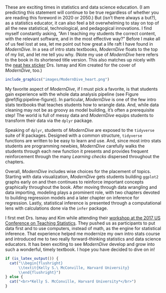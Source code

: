 These are exciting times in statistics and data science education. (I am
predicting this statement will continue to be true regardless of whether you are
reading this foreword in 2020 or 2050.) But (isn't there always a but?), as a
statistics educator, it can also feel a bit overwhelming to stay on top of all
the new statistical, technological, and pedagogical innovations. I find myself
constantly asking, "Am I teaching my students the correct content, with the
relevant software, and in the most effective way?" Before I make all of us feel
lost at sea, let me point out how great a life raft I have found in
*ModernDive*. In a sea of intro stats textbooks, *ModernDive* floats to the top
of my list, and let me tell you why. (Note my use of *ModernDive* here refers to
the book in its shortened title version. This also matches up nicely with the
[neat hex sticker](https://moderndive.com/images/logos/hex_blue_text.png) Drs.
Ismay and Kim created for the cover of *ModernDive*, too.)

```r
include_graphics("images/ModernDive_heart.png")
```

My favorite aspect of *ModernDive*, if I must pick a favorite, is that students
gain experience with the whole data analysis pipeline (see Figure
\@ref(fig:pipeline-figure)). In particular, *ModernDive* is one of the few intro
stats textbooks that teaches students how to wrangle data. And, while data
cleaning may not be as groovy as model building, it's often a prerequisite step!
The world is full of messy data and *ModernDive* equips students to transform
their data via the `dplyr` package.

Speaking of `dplyr`, students of *ModernDive* are exposed to the `tidyverse`
suite of R packages. Designed with a common structure, `tidyverse` functions are
written to be easy to learn and use. And, since most intro stats students are
programming newbies, *ModernDive* carefully walks the students through each new
function it presents and provides frequent reinforcement through the many
*Learning checks* dispersed throughout the chapters.

Overall, *ModernDive* includes wise choices for the placement of topics.
Starting with data visualization, *ModernDive* gets students building `ggplot2`
graphs early on and then continues to reinforce important concepts graphically
throughout the book. After moving through data wrangling and data importing,
modeling plays a prominent role, with two chapters devoted to building
regression models and a later chapter on inference for regression. Lastly,
statistical inference is presented through a computational lens with
calculations done via the `infer` package.

I first met Drs. Ismay and Kim while attending their 
[workshop at the 2017 US Conference on Teaching Statistics](https://www.causeweb.org/cause/uscots/uscots17/workshop/3). They
pushed us as participants to put data first and to use computers, instead of
math, as the engine for statistical inference. That experience helped me
modernize my own intro stats course and introduced me to two really
forward-thinking statistics and data science educators. It has been exciting to
see *ModernDive* develop and grow into such a wonderful, timely textbook. I hope
you have decided to dive on in!

```r
if (is_latex_output()) {
  cat("\\begin{flushright}
      \\textit{Kelly S.\ McConville, Harvard University}
      \\end{flushright}")
} else {
  cat("<br>*Kelly S. McConville, Harvard University*</br>")
}
```
